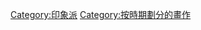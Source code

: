 {{Commons cat|Impressionist paintings}}

[[Category:印象派|Category:印象派]]
[[Category:按時期劃分的畫作|Category:按時期劃分的畫作]]